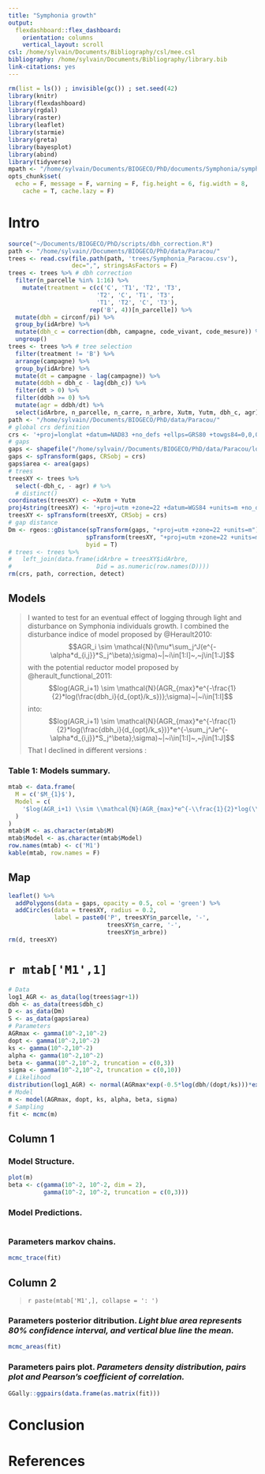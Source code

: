 ```yaml
---
title: "Symphonia growth"
output: 
  flexdashboard::flex_dashboard:
    orientation: columns
    vertical_layout: scroll
csl: /home/sylvain/Documents/Bibliography/csl/mee.csl
bibliography: /home/sylvain/Documents/Bibliography/library.bib
link-citations: yes
---
```


```r
rm(list = ls()) ; invisible(gc()) ; set.seed(42)
library(knitr)
library(flexdashboard)
library(rgdal)
library(raster)
library(leaflet)
library(starmie)
library(greta)
library(bayesplot)
library(abind)
library(tidyverse)
mpath <- "/home/sylvain/Documents/BIOGECO/PhD/documents/Symphonia/symphonia_models/"
opts_chunk$set(
  echo = F, message = F, warning = F, fig.height = 6, fig.width = 8,
    cache = T, cache.lazy = F)
```

# Intro

```r
source("~/Documents/BIOGECO/PhD/scripts/dbh_correction.R")
path <- "/home/sylvain//Documents/BIOGECO/PhD/data/Paracou/"
trees <- read.csv(file.path(path, 'trees/Symphonia_Paracou.csv'),
                  dec=",", stringsAsFactors = F)
trees <- trees %>% # dbh correction
  filter(n_parcelle %in% 1:16) %>% 
    mutate(treatment = c(c('C', 'T1', 'T2', 'T3', 
                         'T2', 'C', 'T1', 'T3',
                         'T1', 'T2', 'C', 'T3'), 
                       rep('B', 4))[n_parcelle]) %>% 
  mutate(dbh = circonf/pi) %>% 
  group_by(idArbre) %>% 
  mutate(dbh_c = correction(dbh, campagne, code_vivant, code_mesure)) %>% 
  ungroup()
trees <- trees %>% # tree selection
  filter(treatment != 'B') %>% 
  arrange(campagne) %>% 
  group_by(idArbre) %>% 
  mutate(dt = campagne - lag(campagne)) %>% 
  mutate(ddbh = dbh_c - lag(dbh_c)) %>% 
  filter(dt > 0) %>% 
  filter(ddbh >= 0) %>% 
  mutate(agr = ddbh/dt) %>% 
  select(idArbre, n_parcelle, n_carre, n_arbre, Xutm, Yutm, dbh_c, agr)
path <- "/home/sylvain//Documents/BIOGECO/PhD/data/Paracou/"
# global crs definition
crs <- '+proj=longlat +datum=NAD83 +no_defs +ellps=GRS80 +towgs84=0,0,0'
# gaps
gaps <- shapefile("/home/sylvain//Documents/BIOGECO/PhD/data/Paracou/logging/Gaps.shp")
gaps <- spTransform(gaps, CRSobj = crs)
gaps$area <- area(gaps)
# trees
treesXY <- trees %>%
  select(-dbh_c, - agr) # %>%
  # distinct()
coordinates(treesXY) <- ~Xutm + Yutm
proj4string(treesXY) <- '+proj=utm +zone=22 +datum=WGS84 +units=m +no_defs +ellps=WGS84 +towgs84=0,0,0'
treesXY <- spTransform(treesXY, CRSobj = crs)
# gap distance
Dm <- rgeos::gDistance(spTransform(gaps, "+proj=utm +zone=22 +units=m"),
                      spTransform(treesXY, "+proj=utm +zone=22 +units=m"),
                      byid = T)
# trees <- trees %>%
#   left_join(data.frame(idArbre = treesXY$idArbre,
#                        Did = as.numeric(row.names(D))))
rm(crs, path, correction, detect)
```

## Models

> I wanted to test for an eventual effect of logging through light and disturbance on Symphonia individuals growth. I combined the disturbance indice of model proposed by @Herault2010:
$$AGR_i \sim \mathcal{N}(\mu*\sum_j^J(e^{-\alpha*d_{i,j}}*S_j^\beta);\sigma)~|~i\in[1:I]~,~j\in[1:J]$$
with the potential reductor model proposed by @herault_functional_2011:
$$log(AGR_i+1) \sim \mathcal{N}(AGR_{max}*e^{-\frac{1}{2}*log(\frac{dbh_i}{d_{opt}/k_s})};\sigma)~|~i\in[1:I]$$
into:
$$log(AGR_i+1) \sim \mathcal{N}(AGR_{max}*e^{-\frac{1}{2}*log(\frac{dbh_i}{d_{opt}/k_s})}*e^{-\sum_j^Je^{-\alpha*d_{i,j}}*S_j^\beta};\sigma)~|~i\in[1:I]~,~j\in[1:J]$$
That I declined in different versions :

### Table 1: Models summary.

```r
mtab <- data.frame(
  M = c('$M_{1}$'),
  Model = c(
    '$log(AGR_i+1) \\sim \\mathcal{N}(AGR_{max}*e^{-\\frac{1}{2}*log(\\frac{dbh_i}{d_{opt}/k_s})}*e^{-\\sum_j^Je^{-\\alpha*d_{i,j}}*S_j^\\beta};\\sigma)$'
  )
)
mtab$M <- as.character(mtab$M)
mtab$Model <- as.character(mtab$Model)
row.names(mtab) <- c('M1')
kable(mtab, row.names = F)
```

## Map

```r
leaflet() %>%
  addPolygons(data = gaps, opacity = 0.5, col = 'green') %>% 
  addCircles(data = treesXY, radius = 0.2,
             label = paste0('P', treesXY$n_parcelle, '-',
                            treesXY$n_carre, '-',
                            treesXY$n_arbre))
rm(d, treesXY)
```

# `r mtab['M1',1]`

```r
# Data
log1_AGR <- as_data(log(trees$agr+1))
dbh <- as_data(trees$dbh_c)
D <- as_data(Dm)
S <- as_data(gaps$area)
# Parameters
AGRmax <- gamma(10^-2,10^-2)
dopt <- gamma(10^-2,10^-2)
ks <- gamma(10^-2,10^-2)
alpha <- gamma(10^-2,10^-2)
beta <- gamma(10^-2,10^-2, truncation = c(0,3))
sigma <- gamma(10^-2,10^-2, truncation = c(0,10))
# Likelihood
distribution(log1_AGR) <- normal(AGRmax*exp(-0.5*log(dbh/(dopt/ks)))*exp(exp(-alpha*D) %*% S^beta), sigma)
# Model
m <- model(AGRmax, dopt, ks, alpha, beta, sigma)
# Sampling
fit <- mcmc(m)
```

## Column 1 {data-width=200}

### Model Structure.
```r
plot(m)
beta <- c(gamma(10^-2, 10^-2, dim = 2), 
          gamma(10^-2, 10^-2, truncation = c(0,3)))
```

### Model Predictions.

```r
```

### Parameters markov chains.

```r
mcmc_trace(fit)
```

## Column 2 {data-width=200}

> `r paste(mtab['M1',], collapse = ': ')`

### Parameters posterior ditribution. *Light blue area represents 80% confidence interval, and vertical blue line the mean.*

```r
mcmc_areas(fit)
```

### Parameters pairs plot. *Parameters density distribution, pairs plot and Pearson's coefficient of correlation.*

```r
GGally::ggpairs(data.frame(as.matrix(fit)))
```


# Conclusion

# References